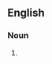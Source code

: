 {{also|Householders}}

==English==

===Noun===
{{head|en|noun form}}

# {{plural of|householder|lang=en}}